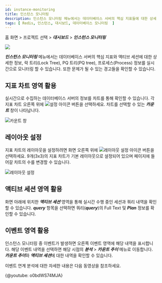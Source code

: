 ```yaml
---
id: instance-monitoring
title: 인스턴스 모니터링
description: 인스턴스 모니터링 메뉴에서는 데이터베이스 서버의 핵심 지표들에 대한 상세 정보를 실시간으로 확인할 수 있습니다.
tags: [ Redis, 인스턴스, 대시보드, 데이터베이스 모니터링  ]
---
```


홈 화면 > 프로젝트 선택 > ***대시보드*** > ***인스턴스 모니터링***

![](/img/db-redis-instance-monitoring.png)

***인스턴스 모니터링*** 메뉴에서는 데이터베이스 서버의 핵심 지표와 액티브 세션에 대한 상세한 정보, 락 트리(Lock Tree), PQ 트리(PQ tree), 프로세스(Process) 정보를 실시간으로 모니터링 할 수 있습니다. 또한 문제가 될 수 있는 경고들을 확인할 수 있습니다.

## 지표 차트 영역 활용

실시간으로 수집하는 데이터베이스 서버의 정보를 차트를 통해 확인할 수 있습니다. 각 지표 차트 오른쪽 위에 ![설정 아이콘](/img/ico-setting.svg) 버튼을 선택하세요. 차트를 선택할 수 있는 ***카운트*** 창이 나타납니다.

![카운트 창](/img/db-redis-select-count.png)

## 레이아웃 설정

지표 차트의 레이아웃을 설정하려면 화면 오른쪽 위에 ![레이아웃 설정 아이콘](/img/ico-layout-set.svg) 버튼을 선택하세요. 9개(3x3)의 지표 차트가 기본 레이아웃으로 설정되어 있으며 페이지에 들어갈 차트의 수를 변경할 수 있습니다.

![레이아웃 설정](https://img.whatap.io/media/user_guide_database/chart_layout.png)

## 액티브 세션 영역 활용

화면 아래에 위치한 ***액티브 세션*** 영역을 통해 실시간 수행 중인 세션과 쿼리 내역을 확인할 수 있습니다. ***query*** 항목을 선택하면 쿼리(***query***)의 Full Text 및 ***Plan*** 정보를 확인할 수 있습니다.

## 이벤트 영역 활용

인스턴스 모니터링 중 이벤트가 발생하면 오른쪽 이벤트 영역에 해당 내역을 표시합니다. 해당 이벤트 내역을 선택하면 해당 시점의 ***분석*** > ***카운트 추이*** 메뉴로 이동합니다. ***카운트 추이***와 ***액티브 세션***에 대한 내역을 확인할 수 있습니다.

이벤트 연계 분석에 대한 자세한 내용은 다음 동영상을 참조하세요.

{@youtube: o0bdWS74MJA}

